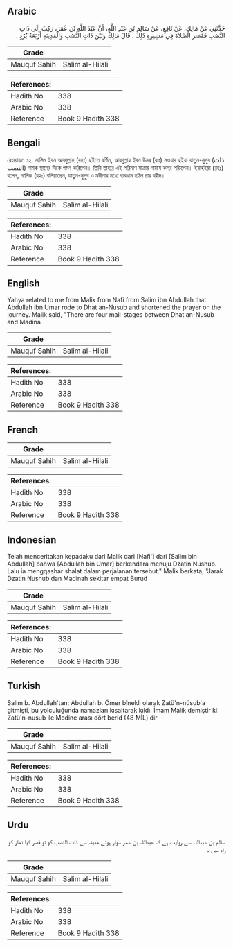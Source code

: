 ## Arabic


<div dir="rtl" lang="ar" style={{fontSize:'larger',backgroundColor:'#f8f9fa',padding:20}}>
حَدَّثَنِي عَنْ مَالِكٍ، عَنْ نَافِعٍ، عَنْ سَالِمِ بْنِ عَبْدِ اللَّهِ، أَنَّ عَبْدَ اللَّهِ بْنَ عُمَرَ، رَكِبَ إِلَى ذَاتِ النُّصُبِ فَقَصَرَ الصَّلاَةَ فِي مَسِيرِهِ ذَلِكَ ‏.‏ قَالَ مَالِكٌ وَبَيْنَ ذَاتِ النُّصُبِ وَالْمَدِينَةِ أَرْبَعَةُ بُرُدٍ ‏.‏
</div>
<div style={{backgroundColor:'#f8f9fa',padding:20, marginBottom: 10}}><table> <thead> <tr> <th>Grade</th> <th></th> </tr> </thead> <tbody> <tr><td>Mauquf Sahih</td><td>Salim al-Hilali</td></tr></tbody></table><table> <thead> <tr> <th>References:</th> <th></th> </tr> </thead> <tbody><tr><td>Hadith No</td><td>338</td></tr><tr><td>Arabic No</td><td>338</td></tr><tr><td>Reference</td><td>Book 9 Hadith 338</td></tr></tbody></table></div>

## Bengali


<div dir="ltr" lang="bn" style={{fontSize:'larger',backgroundColor:'#f8f9fa',padding:20}}>
রেওয়ায়ত ১২. সালিম ইবন আবদুল্লাহ (রহঃ) হইতে বর্ণিত, আবদুল্লাহ ইবন উমর (রাঃ) সওয়ার হইয়া যাতুন-নুসুব (ذات النصب) নামক স্থানের দিকে গমন করিলেন। তিনি তাহার এই পরিমাণ যাত্রায় নামায কসর পড়িলেন। ইয়াহইয়া (রহঃ) বলেন, মালিক (রহঃ) বলিয়াছেন, যাতুন-নুসুব ও মদীনার মধ্যে ব্যবধান হইল চার বরীদ।
</div>
<div style={{backgroundColor:'#f8f9fa',padding:20, marginBottom: 10}}><table> <thead> <tr> <th>Grade</th> <th></th> </tr> </thead> <tbody> <tr><td>Mauquf Sahih</td><td>Salim al-Hilali</td></tr></tbody></table><table> <thead> <tr> <th>References:</th> <th></th> </tr> </thead> <tbody><tr><td>Hadith No</td><td>338</td></tr><tr><td>Arabic No</td><td>338</td></tr><tr><td>Reference</td><td>Book 9 Hadith 338</td></tr></tbody></table></div>

## English


<div dir="ltr" lang="en" style={{fontSize:'larger',backgroundColor:'#f8f9fa',padding:20}}>
Yahya related to me from Malik from Nafi from Salim ibn Abdullah that Abdullah ibn Umar rode to Dhat an-Nusub and shortened the prayer on the journey. Malik said, "There are four mail-stages between Dhat an-Nusub and Madina
</div>
<div style={{backgroundColor:'#f8f9fa',padding:20, marginBottom: 10}}><table> <thead> <tr> <th>Grade</th> <th></th> </tr> </thead> <tbody> <tr><td>Mauquf Sahih</td><td>Salim al-Hilali</td></tr></tbody></table><table> <thead> <tr> <th>References:</th> <th></th> </tr> </thead> <tbody><tr><td>Hadith No</td><td>338</td></tr><tr><td>Arabic No</td><td>338</td></tr><tr><td>Reference</td><td>Book 9 Hadith 338</td></tr></tbody></table></div>

## French


<div dir="ltr" lang="fr" style={{fontSize:'larger',backgroundColor:'#f8f9fa',padding:20}}>

</div>
<div style={{backgroundColor:'#f8f9fa',padding:20, marginBottom: 10}}><table> <thead> <tr> <th>Grade</th> <th></th> </tr> </thead> <tbody> <tr><td>Mauquf Sahih</td><td>Salim al-Hilali</td></tr></tbody></table><table> <thead> <tr> <th>References:</th> <th></th> </tr> </thead> <tbody><tr><td>Hadith No</td><td>338</td></tr><tr><td>Arabic No</td><td>338</td></tr><tr><td>Reference</td><td>Book 9 Hadith 338</td></tr></tbody></table></div>

## Indonesian


<div dir="ltr" lang="id" style={{fontSize:'larger',backgroundColor:'#f8f9fa',padding:20}}>
Telah menceritakan kepadaku dari Malik dari [Nafi'] dari [Salim bin Abdullah] bahwa [Abdullah bin Umar] berkendara menuju Dzatin Nushub. Lalu ia mengqashar shalat dalam perjalanan tersebut." Malik berkata, "Jarak Dzatin Nushub dan Madinah sekitar empat Burud
</div>
<div style={{backgroundColor:'#f8f9fa',padding:20, marginBottom: 10}}><table> <thead> <tr> <th>Grade</th> <th></th> </tr> </thead> <tbody> <tr><td>Mauquf Sahih</td><td>Salim al-Hilali</td></tr></tbody></table><table> <thead> <tr> <th>References:</th> <th></th> </tr> </thead> <tbody><tr><td>Hadith No</td><td>338</td></tr><tr><td>Arabic No</td><td>338</td></tr><tr><td>Reference</td><td>Book 9 Hadith 338</td></tr></tbody></table></div>

## Turkish


<div dir="ltr" lang="tr" style={{fontSize:'larger',backgroundColor:'#f8f9fa',padding:20}}>
Salim b. Abdullah'tan: Abdullah b. Ömer bînekli olarak Zatü'n-nüsub'a gitmişti, bu yolculuğunda namazları kısaltarak kıldı. İmam Malik demiştir ki: Zatü'n-nusub ile Medine arası dört berid (48 MİL) dir
</div>
<div style={{backgroundColor:'#f8f9fa',padding:20, marginBottom: 10}}><table> <thead> <tr> <th>Grade</th> <th></th> </tr> </thead> <tbody> <tr><td>Mauquf Sahih</td><td>Salim al-Hilali</td></tr></tbody></table><table> <thead> <tr> <th>References:</th> <th></th> </tr> </thead> <tbody><tr><td>Hadith No</td><td>338</td></tr><tr><td>Arabic No</td><td>338</td></tr><tr><td>Reference</td><td>Book 9 Hadith 338</td></tr></tbody></table></div>

## Urdu


<div dir="rtl" lang="ur" style={{fontSize:'larger',backgroundColor:'#f8f9fa',padding:20}}>
سالم بن عبداللہ سے روایت ہے کہ عبداللہ بن عمر سوار ہوئے مدینہ سے ذات النصب کو تو قصر کیا نماز کو راہ میں ۔
</div>
<div style={{backgroundColor:'#f8f9fa',padding:20, marginBottom: 10}}><table> <thead> <tr> <th>Grade</th> <th></th> </tr> </thead> <tbody> <tr><td>Mauquf Sahih</td><td>Salim al-Hilali</td></tr></tbody></table><table> <thead> <tr> <th>References:</th> <th></th> </tr> </thead> <tbody><tr><td>Hadith No</td><td>338</td></tr><tr><td>Arabic No</td><td>338</td></tr><tr><td>Reference</td><td>Book 9 Hadith 338</td></tr></tbody></table></div>